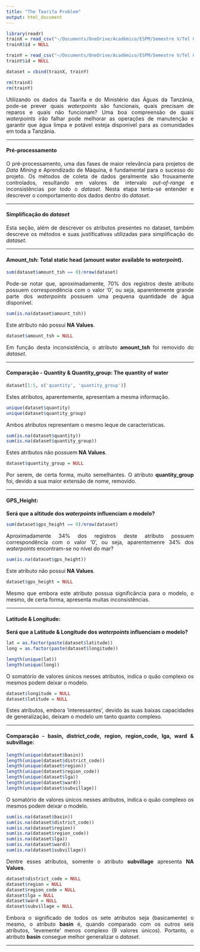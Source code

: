 ```yaml
---
title: "The Taarifa Problem"
output: html_document
---
```


```r
library(readr)
trainX = read_csv("~/Documents/OneDrive/Acadêmico/ESPM/Semestre V/Tel 03.3009 - Machine Learning e Analytics/Trabalhos/taarifaProblem/data/trainX.csv")
trainX$id = NULL

trainY = read_csv("~/Documents/OneDrive/Acadêmico/ESPM/Semestre V/Tel 03.3009 - Machine Learning e Analytics/Trabalhos/taarifaProblem/data/trainY.csv")
trainY$id = NULL

dataset = cbind(trainX, trainY)

rm(trainX)
rm(trainY)
```

<style>
  body {text-align: justify }
</style>

Utilizando os dados da Taarifa e do Ministério das Águas da Tanzânia, pode-se prever quais _waterpoints_ são funcionais, quais precisam de reparos e quais não funcionam? Uma boa compreensão de quais _waterpoints_ irão falhar pode melhorar as operações de manutenção e garantir que água limpa e potável esteja disponível para as comunidades em toda a Tanzânia.

******

#### Pré-processamento

O pré-processamento, uma das fases de maior relevância para projetos de _Data Mining_ e Aprendizado de Máquina, é fundamental para o sucesso do projeto. Os métodos de coleta de dados geralmente são frouxamente controlados, resultando em valores de intervalo _out-of-range_ e inconsistências por todo o _dataset_. Nesta etapa tenta-se entender e descrever o comportamento dos dados dentro do _dataset_.

******

#### Simplificação do _dataset_

Esta seção, além de descrever os atributos presentes no dataset, também descreve os métodos e suas justificativas utilizadas para simplificação do _dataset_.

******

#### Amount_tsh: Total static head (amount water available to _waterpoint_).

```r
sum(dataset$amount_tsh == 0)/nrow(dataset)
```
Pode-se notar que, aproximadamente, 70% dos registros deste atributo possuem correspondência com o valor '0', ou seja, aparentemente grande parte dos _waterpoints_ possuem uma pequena quantidade de água disponível.

```r
sum(is.na(dataset$amount_tsh))
```
Este atributo não possui __NA Values__.

```r
dataset$amount_tsh = NULL
```
Em função desta inconsistência, o atributo __amount_tsh__ foi removido do _dataset_.

******

#### Comparação - Quantity & Quantity_group: The quantity of water

```r
dataset[1:5, c('quantity', 'quantity_group')]
```
Estes atributos, aparentemente, apresentam a mesma informação.

```r
unique(dataset$quantity)
unique(dataset$quantity_group)
```
Ambos atributos representam o mesmo leque de características. 

```r
sum(is.na(dataset$quantity))
sum(is.na(dataset$quantity_group))
```
Estes atributos não possuem __NA Values__.

```r
dataset$quantity_group = NULL
```
Por serem, de certa forma, muito semelhantes. O atributo __quantity_group__ foi, devido a sua maior extensão de nome, removido.

******

#### GPS_Height:
__Será que a altitude dos _waterpoints_ influenciam o modelo?__

```r
sum(dataset$gps_height == 0)/nrow(dataset)
```
Aproximadamente 34% dos registros deste atributo possuem correspondência com o valor '0', ou seja, aparentemenre 34% dos _waterpoints_ encontram-se no nível do mar? 

```r
sum(is.na(dataset$gps_height))
```
Este atributo não possui __NA Values__.

```r
dataset$gps_height = NULL
```
Mesmo que embora este atributo possua significância para o modelo, o mesmo, de certa forma, apresenta muitas inconsistências.

******

#### Latitude & Longitude:
__Será que a Latitude & Longitude dos _waterpoints_ influenciam o modelo?__

```r
lat = as.factor(paste(dataset$latitude))
long = as.factor(paste(dataset$longitude))
```
```r
length(unique(lat))
length(unique(long))      
```
O somatório de valores únicos nesses atributos, indica o quão complexo os mesmos podem deixar o modelo. 

```r
dataset$longitude = NULL
dataset$latitude = NULL
```
Estes atributos, embora 'interessantes', devido às suas baixas capacidades de generalização, deixam o modelo um tanto quanto complexo.

******

#### Comparação - basin, district_code, region, region_code, lga, ward & subvillage:
```r
length(unique(dataset$basin))                      
length(unique(dataset$district_code))                 
length(unique(dataset$region))                   
length(unique(dataset$region_code))         
length(unique(dataset$lga))                          
length(unique(dataset$ward))                    
length(unique(dataset$subvillage))    
```
O somatório de valores únicos nesses atributos, indica o quão complexo os mesmos podem deixar o modelo. 

```r
sum(is.na(dataset$basin))                             
sum(is.na(dataset$district_code))                    
sum(is.na(dataset$region))                           
sum(is.na(dataset$region_code))                      
sum(is.na(dataset$lga))                                
sum(is.na(dataset$ward))                              
sum(is.na(dataset$subvillage))  
```
Dentre esses atributos, somente o atributo __subvillage__ apresenta __NA Values__.

```r
dataset$district_code = NULL
dataset$region = NULL
dataset$region_code = NULL
dataset$lga = NULL
dataset$ward = NULL
dataset$subvillage = NULL
```
Embora o significado de todos os sete atributos seja (basicamente) o mesmo, o atributo __basin__ é, quando comparado com os outros seis atributos, 'levemente' menos complexo (9 valores únicos). Portanto, o atributo __basin__ consegue melhor generalizar o _dataset_. 

******

